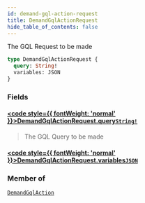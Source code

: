 ```yaml
---
id: demand-gql-action-request
title: DemandGqlActionRequest
hide_table_of_contents: false
---
```








The GQL Request to be made

```graphql
type DemandGqlActionRequest {
  query: String!
  variables: JSON
}
```


### Fields

#### [<code style={{ fontWeight: 'normal' }}>DemandGqlActionRequest.<b>query</b></code>](#)<Bullet />[`String!`](/demand/api/graphql-admin/reference/scalars/string) <Badge class="secondary" text="non-null"/> <Badge class="secondary" text="scalar"/>
> The GQL Query to be made
> 

#### [<code style={{ fontWeight: 'normal' }}>DemandGqlActionRequest.<b>variables</b></code>](#)<Bullet />[`JSON`](/demand/api/graphql-admin/reference/scalars/json) <Badge class="secondary" text="scalar"/>
> 
> 



### Member of

[`DemandGqlAction`](/demand/api/graphql-admin/reference/objects/demand-gql-action)  <Badge class="secondary" text="object"/>




